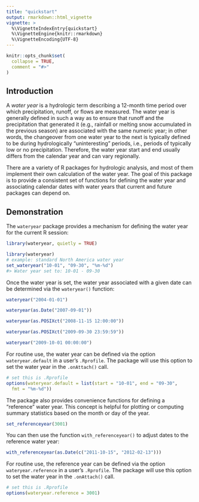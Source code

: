 ```yaml
---
title: "quickstart"
output: rmarkdown::html_vignette
vignette: >
  %\VignetteIndexEntry{quickstart}
  %\VignetteEngine{knitr::rmarkdown}
  %\VignetteEncoding{UTF-8}
---
```


```r
knitr::opts_chunk$set(
  collapse = TRUE,
  comment = "#>"
)
```

## Introduction

A *water year* is a hydrologic term describing a 12-month time period
over which precipitation, runoff, or flows are measured. The water year
is generally defined in such a way as to ensure that runoff and the
precipitation that generated it (e.g., rainfall or melting snow
accumulated in the previous season) are associated with the same
numeric year; in other words, the changeover from one water year to the
next is typically defined to be during hydrologically "uninteresting"
periods, i.e., periods of typically low or no precipitation. Therefore,
the water year start and end usually differs from the calendar year and
can vary regionally.

There are a variety of R packages for hydrologic analysis, and most of
them implement their own calculation of the water year. The goal of
this package is to provide a consistent set of functions for
defining the water year and associating calendar dates with water
years that current and future packages can depend on.


## Demonstration

The `wateryear` package provides a mechanism for defining the water
year for the current R session:

```r
library(wateryear, quietly = TRUE)
```

```r
library(wateryear)
# example: standard North America water year
set_wateryear("10-01", "09-30", "%m-%d")
#> Water year set to: 10-01 - 09-30
```

Once the water year is set, the water year associated with a given
date can be determined via the `wateryear()` function:

```r
wateryear("2004-01-01")

wateryear(as.Date("2007-09-01"))

wateryear(as.POSIXct("2008-11-15 12:00:00"))

wateryear(as.POSIXct("2009-09-30 23:59:59"))

wateryear("2009-10-01 00:00:00")
```

For routine use, the water year can be defined via the option
`wateryear.default` in a user's `.Rprofile`. The package will use this
option to set the water year in the `.onAttach()` call.

```r
# set this is .Rprofile
options(wateryear.default = list(start = "10-01", end = "09-30",
  fmt = "%m-%d"))
```

The package also provides convenience functions for defining a
"reference" water year. This concept is helpful for plotting or
computing summary statistics based on the month or day of the year.

```r
set_referenceyear(3001)
```

You can then use the function `with_referenceyear()` to adjust dates
to the reference water year:

```r
with_referenceyear(as.Date(c("2011-10-15", "2012-02-13")))
```

For routine use, the reference year can be defined via the option
`wateryear.reference` in a user's `.Rprofile`. The package will use this
option to set the water year in the `.onAttach()` call.

```r
# set this is .Rprofile
options(wateryear.reference = 3001)
```
